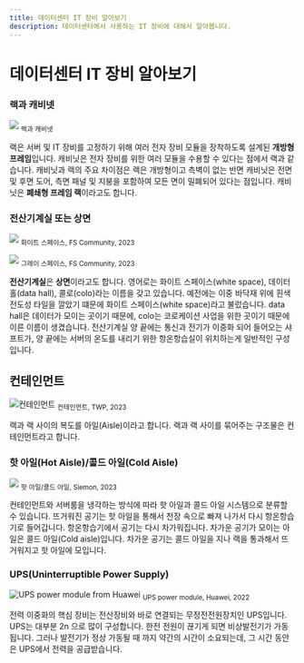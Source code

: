 ```yaml
---
title: 데이터센터 IT 장비 알아보기
description: 데이터센터에서 사용하는 IT 장비에 대해서 알아봅니다.
---
```

# 데이터센터 IT 장비 알아보기

### 랙과 캐비넷
![](/images/datacenter/datacenter_rack_vs_cabinet.png)
<sub>랙과 캐비넷</sub>

랙은 서버 및 IT 장비를 고정하기 위해 여러 전자 장비 모듈을 장착하도록 설계된 **개방형 프레임**입니다.
캐비닛은 전자 장비를 위한 여러 모듈을 수용할 수 있다는 점에서 랙과 같습니다. 캐비닛과 랙의 주요 차이점은 랙은 개방형이고 측벽이 없는 반면
캐비닛은 전면 및 후면 도어, 측면 패널 및 지붕을 포함하여 모든 면이 밀폐되어 있다는 점입니다. 캐비닛은 **폐쇄형 프레임 랙**이라고도 합니다.

### 전산기계실 또는 상면

![](/images/datacenter/datacenter_whitespace.jpeg)
<sub>화이트 스페이스, FS Community, 2023</sub>

![](/images/datacenter/datacenter_grayspace.jpeg)
<sub>그레이 스페이스, FS Community, 2023</sub>

**전산기계실**은 **상면**이라고도 합니다. 영어로는 화이트 스페이스(white space), 데이터 홀(data hall), 콜로(colo)라는 이름을 갖고 있습니다.
예전에는 이중 바닥재 위에 흰색 전도성 타일을 깔았기 떄문에 화이트 스페이스(white space)라고 불렀습니다.
data hall은 데이터가 모이는 곳이기 때문에, colo는 코로케이션 사업을 위한 곳이기 때문에 이른 이름이 생겼습니다.
전산기계실 양 끝에는 통신과 전기가 이중화 되어 들어오는 샤프트가, 양 끝에는 서버의 온도를 내리기 위한 항온항습실이 위치하는게 일반적인 구성입니다.

## 컨테인먼트
![컨테인먼트](https://www.datacenter-tech.com/Uploads/image/20200119/1579417479188256.png)
<sub>컨테인먼트, TWP, 2023</sub>

랙과 랙 사이의 복도를 아일(Aisle)이라고 합니다. 랙과 랙 사이를 묶어주는 구조물은 컨테인먼트라고 합니다.

### 핫 아일(Hot Aisle)/콜드 아일(Cold Aisle)
![](https://blog.qrfs.com/wp-content/uploads/2021/03/hot-and-cold-aisle-containment-600.jpg)
<sub>핫 아일/콜드 아일, Siemon, 2023</sub>

컨테인먼트와 서버룸을 냉각하는 방식에 따라 핫 아일과 콜드 아일 시스템으로 분류할 수 있습니다.
뜨거워진 공기는 핫 아일을 통해서 천장 속으로 빠져 나가서 다시 항온항습기로 들어갑니다. 항온항습기에서 공기는 다시 차가워집니다.
차가운 공기가 모이는 아일은 콜드 아일(Cold aisle)입니다. 차가운 공기는 콜드 아일을 지나 랙을 통과해서 뜨거워지고 핫 아일에 모입니다.

### UPS(Uninterruptible Power Supply)
![UPS power module from Huawei](/images/datacenter/datacenter_ups_powermodule_from_huawei.jpeg)
<sub>UPS power module, Huawei, 2022</sub>

전력 이중화의 핵심 장비는 전산장비와 바로 연결되는 무정전전원장치인 UPS입니다. UPS는 대부분 2n 으로 많이 구성합니다.
한전 전원이 끊기게 되면 비상발전기가 가동됩니다. 그러나 발전기가 정상 가동될 때 까지 약간의 시간이 소요되는데, 그 시간 동안은 UPS에서 전력을 공급받습니다.
